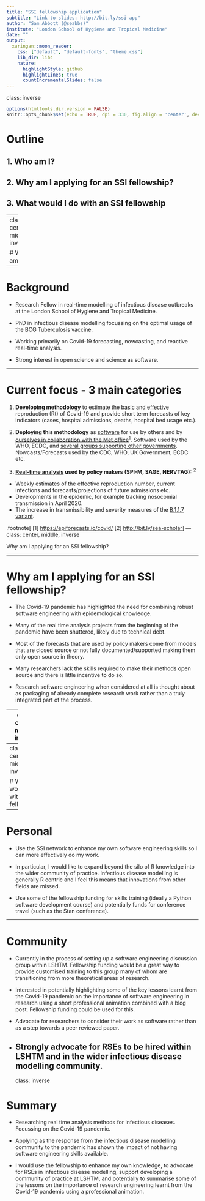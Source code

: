 ```yaml
---
title: "SSI fellowship application"
subtitle: "Link to slides: http://bit.ly/ssi-app"
author: "Sam Abbott (@seabbs)"
institute: "London School of Hygiene and Tropical Medicine"
date: ""
output:
  xaringan::moon_reader:
    css: ["default", "default-fonts", "theme.css"]
    lib_dir: libs
    nature:
      highlightStyle: github
      highlightLines: true
      countIncrementalSlides: false
---
```

class: inverse

```r
options(htmltools.dir.version = FALSE)
knitr::opts_chunk$set(echo = TRUE, dpi = 330, fig.align = 'center', dev = 'svg', eval = TRUE)
```

# Outline

## 1. Who am I?

## 2. Why am I applying for an SSI fellowship?

## 3. What would I do with an SSI fellowship

---
class: center, middle, inverse

# Who am I?
---

# Background

* Research Fellow in real-time modelling of infectious disease outbreaks at the London School of Hygiene and Tropical Medicine.

* PhD in infectious disease modelling focussing on the optimal usage of the BCG Tuberculosis vaccine.

* Working primarily on Covid-19 forecasting, nowcasting, and reactive real-time analysis. 

* Strong interest in open science and science as software.

---

# Current focus - 3 main categories

1. **Developing methodology** to estimate the [basic](https://wellcomeopenresearch.org/articles/5-17/v1) and [effective](https://wellcomeopenresearch.org/articles/5-112/v2) reproduction (Rt) of Covid-19 and provide short term forecasts of key indicators (cases, hospital admissions, deaths, hospital bed usage etc.). 

2. **Deploying this methodology** as [software](https://epiforecasts.io/EpiNow2/) for use by others and by [ourselves in collaboration with the Met office](https://epiforecasts.io/covid/)<sup>1</sup>. Software used by the WHO, ECDC, and [several groups supporting other governments](https://elifesciences.org/articles/58785). Nowcasts/Forecasts used by the CDC, WHO, UK Government, ECDC etc.

3. **[Real-time analysis](https://scholar.google.co.uk/citations?hl=en&user=GqZm90IAAAAJ&view_op=list_works&sortby=pubdate) used by policy makers (SPI-M, SAGE, NERVTAG):** <sup>2</sup>

  * Weekly estimates of the effective reproduction number, current infections and forecasts/projections of future admissions etc.
  * Developments in the epidemic, for example tracking nosocomial transmission in April 2020.
  * The increase in transmissibility and severity measures of the [B.1.1.7 variant](https://github.com/epiforecasts/covid19.sgene.utla.rt).

.footnote[
  [1] [https://epiforecasts.io/covid/](https://epiforecasts.io/covid/)
  [2] [http://bit.ly/sea-scholar](http://bit.ly/sea-scholar)
]
---
class: center, middle, inverse

Why am I applying for an SSI fellowship?
 
---

# Why am I applying for an SSI fellowship?

* The Covid-19 pandemic has highlighted the need for combining robust software engineering with epidemological knowledge. 

* Many of the real time analysis projects from the beginning of the pandemic have been shuttered, likely due to technical debt.

* Most of the forecasts that are used by policy makers come from models that are closed source or not fully documented/supported making them only open source in theory.

* Many researchers lack the skills required to make their methods open source and there is little incentive to do so. 

* Research software engineering when considered at all is thought about as packaging of already complete research work rather than a truly integrated part of the process. 

---
class: center, middle, inverse

In trying to respond to the Covid-19 pandemic I have realised that I simply do not have the software engineering skills required to do so effectively and that this is a systemic problem in infectious disease modelling that hampers our ability to provide advice to policy makers.

---
class: center, middle, inverse

# What would I do with the fellowship?

---

# Personal 

* Use the SSI network to enhance my own software engineering skills so I can more effectively do my work. 

* In particular, I would like to expand beyond the silo of R knowledge into the wider community of practice. Infectious disease modelling is generally R centric and I feel this means that innovations from other fields are missed. 

* Use some of the fellowship funding for skills training (ideally a Python software development course) and potentially funds for conference travel (such as the Stan conference).

---

# Community

* Currently in the process of setting up a software engineering discussion group within LSHTM. Fellowship funding would be a great way to provide customised training to this group many of whom are transitioning from more theoretical areas of research. 

* Interested in potentially highlighting some of the key lessons learnt from the Covid-19 pandemic on the importance of software engineering in research using a short professional animation combined with a blog post. Fellowship funding could be used for this. 

* Advocate for researchers to consider their work as software rather than as a step towards a peer reviewed paper.

* Strongly advocate for RSEs to be hired within LSHTM and in the wider infectious disease modelling community.
---
class: inverse

# Summary

* Researching real time analysis methods for infectious diseases. Focussing on the Covid-19 pandemic.

* Applying as the response from the infectious disease modelling community to the pandemic has shown the impact of not having software engineering skills available.

* I would use the fellowship to enhance my own knowledge, to advocate for RSEs in infectious disease modelling, support developing a community of practice at LSHTM, and potentially to summarise some of the lessons on the importance of research engineering learnt from the Covid-19 pandemic using a professional animation.
